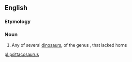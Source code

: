 {{also|Psittacosaurus}}
==English==
{{rfi}}
{{wikipedia}}
{{wikispecies}}

===Etymology===
{{rfe|lang=en}}

===Noun===
{{en-noun|es}}

# Any of several [[dinosaur]]s, of the genus {{taxlink|Psittacosaurus|genus|noshow=1}}, that lacked horns

[[pl:psittacosaurus]]